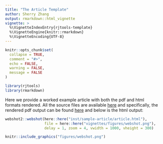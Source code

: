 ```yaml
---
title: "The Article Template"
author: Sherry Zhang
output: rmarkdown::html_vignette
vignette: >
  %\VignetteIndexEntry{rjtools-template}
  %\VignetteEngine{knitr::rmarkdown}
  %\VignetteEncoding{UTF-8}
---
```


```r
knitr::opts_chunk$set(
  collapse = TRUE,
  comment = "#>",
  echo = FALSE,
  warning = FALSE,
  message = FALSE
)
```

```r
library(rjtools)
library(rmarkdown)
```

Here we provide a worked example article with both the pdf and html formats rendered. All the source files are available [here](https://github.com/rjournal/rjtools/tree/main/inst/sample-article) and  specifically, the rendered pdf output can be found [here](https://github.com/rjournal/rjtools/blob/main/inst/sample-article/article.pdf)  and below is the html output:

```r
webshot2::webshot(here::here("inst/sample-article/article.html"),
                  file = here::here("vignettes/figures/webshot.png"),
                  delay = 1, zoom = 4, vwidth = 1000, vheight = 300)
```

```r
knitr::include_graphics("figures/webshot.png")
```


